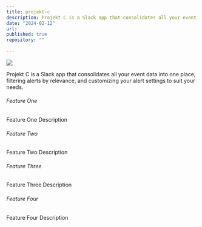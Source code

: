 ```yaml
---
title: projekt-c
description: Projekt C is a Slack app that consolidates all your event data into one place, filtering alerts by relevance, and customizing your alert settings to suit your needs.
date: "2024-02-12"
url: 
published: true
repository: ""
  
---
```



 [![](https://highstorm.app/og.png)](https://highstorm.app) 

Projekt C is a Slack app that consolidates all your event data into one place, filtering alerts by relevance, and customizing your alert settings to suit your needs.

###### Feature One
Feature One Description

###### Feature Two
Feature Two Description

###### Feature Three
Feature Three Description

###### Feature Four
Feature Four Description